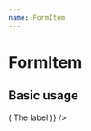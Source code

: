 ```yaml
---
name: FormItem
---
```




# FormItem

<PropsTable of={FormItem} />

## Basic usage

<Playground>
  <Formik
    validationSchema={Yup.object().shape({
      textInput: Yup.string().required(),
    })}
    render={() => (
      <FormItem name="textInput">
        <FormItem.Label>The label</FormItem.Label>
        <FormItem.Input
          formikComponent={FastField}
          component={TextInput}
          placeholder="Placeholder"
        />
        <FormItem.Error />
      </FormItem>
    )}
  />
</Playground>
